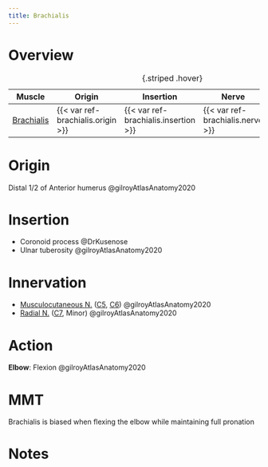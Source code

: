 ```yaml
---
title: Brachialis
---
```



# Overview

| Muscle  | Origin | Insertion | Nerve | Action |
|------|--------|-------|----------|--------|
| [Brachialis]({{< var ref-brachialis.path >}}) | {{< var ref-brachialis.origin >}} | {{< var ref-brachialis.insertion >}} | {{< var ref-brachialis.nerve >}} | {{< var ref-brachialis.action >}} |
: {.striped .hover}



# Origin

Distal 1/2 of Anterior humerus @gilroyAtlasAnatomy2020

# Insertion

- Coronoid process @DrKusenose 
- Ulnar tuberosity @gilroyAtlasAnatomy2020

# Innervation

- [Musculocutaneous N.]({{< var ref-musculocutaneous-nerve.path >}}) ([C5]({{< var ref-nerve-root.c5 >}}), [C6]({{< var ref-nerve-root.c6 >}})) @gilroyAtlasAnatomy2020
- [Radial N.]({{< var ref-radial-nerve.path >}}) ([C7]({{< var ref-nerve-root.c7 >}}), Minor) @gilroyAtlasAnatomy2020



# Action

**Elbow**: Flexion @gilroyAtlasAnatomy2020

# MMT 

Brachialis is biased when flexing the elbow while maintaining full pronation



# Notes